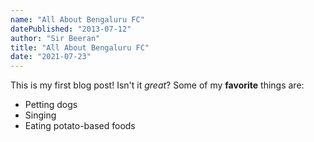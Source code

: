 ```yaml
---
name: "All About Bengaluru FC"
datePublished: "2013-07-12"
author: "Sir Beeran"
title: "All About Bengaluru FC"
date: "2021-07-23"
---
```


This is my first blog post! Isn't it *great*?
Some of my **favorite** things are:
* Petting dogs
* Singing
* Eating potato-based foods
